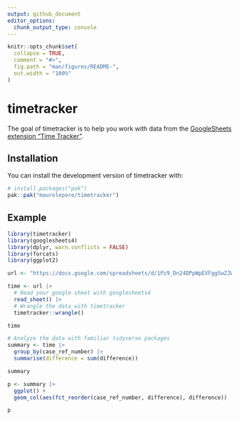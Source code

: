 ```yaml
---
output: github_document
editor_options: 
  chunk_output_type: console
---
```


<!-- README.md is generated from README.Rmd. Please edit that file -->

```r
knitr::opts_chunk$set(
  collapse = TRUE,
  comment = "#>",
  fig.path = "man/figures/README-",
  out.width = "100%"
)
```

# timetracker

<!-- badges: start -->
<!-- badges: end -->

The goal of timetracker is to help you work with data from the [GoogleSheets
extension "Time
Tracker"](https://workspace.google.com/marketplace/app/time_tracker/182790105381).

## Installation

You can install the development version of timetracker with:

```r
# install.packages("pak")
pak::pak("maurolepore/timetracker")
```

## Example

```r
library(timetracker)
library(googlesheets4)
library(dplyr, warn.conflicts = FALSE)
library(forcats)
library(ggplot2)

url <- "https://docs.google.com/spreadsheets/d/1Pz9_Dn24DPpWpEXFggSwZJWSp0DHtYbgpeS1_90KtEA/edit?usp=sharing"

time <- url |>
  # Read your google sheet with googlesheets4
  read_sheet() |>
  # Wrangle the data with timetracker
  timetracker::wrangle()

time

# Analyze the data with familiar tidyverse packages
summary <- time |>
  group_by(case_ref_number) |>
  summarise(difference = sum(difference))

summary

p <- summary |>
  ggplot() +
  geom_col(aes(fct_reorder(case_ref_number, difference), difference))

p
```

